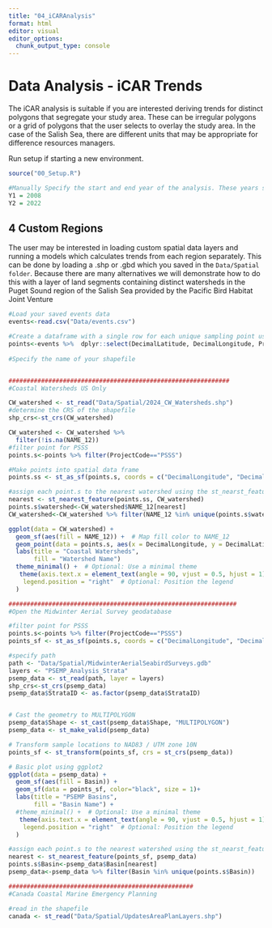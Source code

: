 ```yaml
---
title: "04_iCARAnalysis"
format: html
editor: visual
editor_options: 
  chunk_output_type: console
---
```


# Data Analysis - iCAR Trends

The iCAR analysis is suitable if you are interested deriving trends for distinct polygons that segregate your study area. These can be irregular polygons or a grid of polygons that the user selects to overlay the study area. In the case of the Salish Sea, there are different units that may be appropriate for difference resources managers. 

Run setup if starting a new environment.

```r

source("00_Setup.R")

#Manually Specify the start and end year of the analysis. These years should match those selected for the data cleaning scripts. 
Y1 = 2008
Y2 = 2022
```


## 4 Custom Regions

The user may be interested in loading custom spatial data layers and running a models which calculates trends from each region separately. This can be done by loading a .shp or .gbd which you saved in the `Data/Spatial folder`. Because there are many alternatives we will demonstrate how to do this with a layer of land segments containing distinct watersheds in the Puget Sound region of the Salish Sea provided by the Pacific Bird Habitat Joint Venture

```r

#Load your saved events data 
events<-read.csv("Data/events.csv")

#Create a dataframe with a single row for each unique sampling point using DecimalLatitude and DecimalLongitude
points<-events %>%  dplyr::select(DecimalLatitude, DecimalLongitude, ProjectCode) %>% distinct(DecimalLatitude, DecimalLongitude, .keep_all = TRUE)
                                                                              
#Specify the name of your shapefile


#############################################################
#Coastal Watersheds US Only

CW_watershed <- st_read("Data/Spatial/2024_CW_Watersheds.shp")
#determine the CRS of the shapefile
shp_crs<-st_crs(CW_watershed)

CW_watershed <- CW_watershed %>%
  filter(!is.na(NAME_12))
#filter point for PSSS
points.s<-points %>% filter(ProjectCode=="PSSS")

#Make points into spatial data frame
points.ss <- st_as_sf(points.s, coords = c("DecimalLongitude", "DecimalLatitude"), crs = shp_crs)

#assign each point.s to the nearest watershed using the st_nearst_feature function
nearest <- st_nearest_feature(points.ss, CW_watershed)
points.s$watershed<-CW_watershed$NAME_12[nearest] 
CW_watershed<-CW_watershed %>% filter(NAME_12 %in% unique(points.s$watershed))

ggplot(data = CW_watershed) +
  geom_sf(aes(fill = NAME_12)) +  # Map fill color to NAME_12
  geom_point(data = points.s, aes(x = DecimalLongitude, y = DecimalLatitude), color = "black", size = 1) +
  labs(title = "Coastal Watersheds",
       fill = "Watershed Name")  
  theme_minimal() +  # Optional: Use a minimal theme
   theme(axis.text.x = element_text(angle = 90, vjust = 0.5, hjust = 1),  # Rotate x-axis text
    legend.position = "right"  # Optional: Position the legend
  )

###############################################################
#Open the Midwinter Aerial Survey geodatabase

#filter point for PSSS
points.s<-points %>% filter(ProjectCode=="PSSS")
points_sf <- st_as_sf(points.s, coords = c("DecimalLongitude", "DecimalLatitude"), crs = 4326)  

#specify path
path <- "Data/Spatial/MidwinterAerialSeabirdSurveys.gdb"
layers <- "PSEMP_Analysis_Strata"
psemp_data <- st_read(path, layer = layers)
shp_crs<-st_crs(psemp_data)
psemp_data$StrataID <- as.factor(psemp_data$StrataID)


# Cast the geometry to MULTIPOLYGON
psemp_data$Shape <- st_cast(psemp_data$Shape, "MULTIPOLYGON")
psemp_data <- st_make_valid(psemp_data)

# Transform sample locations to NAD83 / UTM zone 10N
points_sf <- st_transform(points_sf, crs = st_crs(psemp_data))

# Basic plot using ggplot2
ggplot(data = psemp_data) +
  geom_sf(aes(fill = Basin)) + 
  geom_sf(data = points_sf, color="black", size = 1)+ 
  labs(title = "PSEMP Basins",
       fill = "Basin Name") +
  #theme_minimal() +  # Optional: Use a minimal theme
   theme(axis.text.x = element_text(angle = 90, vjust = 0.5, hjust = 1),  # Rotate x-axis text
    legend.position = "right"  # Optional: Position the legend
  )

#assign each point.s to the nearest watershed using the st_nearst_feature function
nearest <- st_nearest_feature(points_sf, psemp_data)
points.s$Basin<-psemp_data$Basin[nearest] 
psemp_data<-psemp_data %>% filter(Basin %in% unique(points.s$Basin))

###################################################
#Canada Coastal Marine Emergency Planning

#read in the shapefile
canada <- st_read("Data/Spatial/UpdatesAreaPlanLayers.shp")



```
